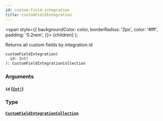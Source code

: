 ```yaml
---
id: custom-field-integration
title: customFieldIntegration
---
```


<span
style={{
      backgroundColor: color,
      borderRadius: '2px',
      color: '#fff',
      padding: '0.2rem',
    }}>
{children}
</span>
);

Returns all custom fields by integration id

```graphql
customFieldIntegration(
  id: Int!
): CustomFieldIntegrationCollection

```

### Arguments

#### `id` ([`Int!`](/api/graphql/documentation/scalars/int))

### Type

#### [`CustomFieldIntegrationCollection`](/api/graphql/documentation/objects/custom-field-integration-collection)
